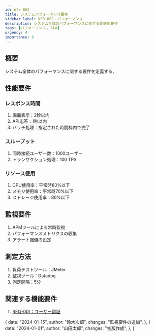 ```yaml
---
id: nfr-002
title: システムパフォーマンス要件
sidebar_label: NFR-002：パフォーマンス
description: システム全体のパフォーマンスに関する非機能要件
tags: [パフォーマンス, SLA]
urgency: 4
importance: 8
---
```



<TagList tags={frontMatter.tags} />

<PriorityMatrix urgency={frontMatter.urgency} importance={frontMatter.importance} />

## 概要
システム全体のパフォーマンスに関する要件を定義する。

## 性能要件
### レスポンス時間
1. 画面表示：2秒以内
1. API応答：1秒以内
1. バッチ処理：指定された時間枠内で完了

### スループット
1. 同時接続ユーザー数：1000ユーザー
1. トランザクション処理：100 TPS

### リソース使用
1. CPU使用率：平常時80%以下
1. メモリ使用率：平常時70%以下
1. ストレージ使用率：80%以下

## 監視要件
1. APMツールによる常時監視
1. パフォーマンスメトリクスの収集
1. アラート閾値の設定

## 測定方法
1. 負荷テストツール：JMeter
1. 監視ツール：Datadog
1. 測定間隔：5分

## 関連する機能要件
1. [REQ-001：ユーザー認証](../functional/req-001.mdx)

  {
    date: "2024-01-15",
    author: "鈴木次郎",
    changes: "監視要件の追加",
  },
  {
    date: "2024-01-01",
    author: "山田太郎",
    changes: "初版作成",
  },
]

<ChangeHistoryComponent changes={changes} />
